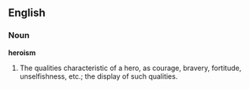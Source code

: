 ==English==

===Noun===

'''heroism'''

#The qualities characteristic of a hero, as courage, bravery, fortitude, unselfishness, etc.; the display of such qualities.